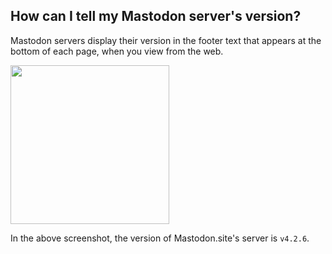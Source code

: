 ## How can I tell my Mastodon server's version?

Mastodon servers display their version in the footer text that appears at the bottom of each page, when you view from the web.

<img height="254" src="/images/footer-text-server-version.png" />

In the above screenshot, the version of Mastodon.site's server is `v4.2.6`.
